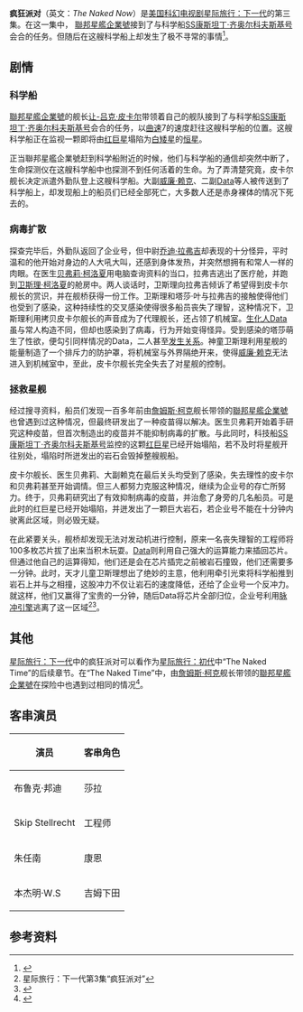 {{For|中国大陆译作“疯狂派对”的2015年电子游戏|派对杀手}}
{{noteTA
|G1=StarTrek
|1=zh-cn:航天飞机; zh-tw:太空梭; zh-hk:太空穿梭機;
}}
{{Infobox Television episode
| Title = 疯狂派对
| Image = [[Image:Have_nake_now.jpg|270px]]
| Caption = 被感染的[[Data|Data]]和[[塔莎·叶|塔莎·叶]]在失去理智的情况下亲热。
| Series = [[星际旅行：下一代|星际旅行：下一代]]
| Season = 1
| Episode = 3
| Production = 103
| Airdate = {{Start date|1987|10|05}}
| Teleplay = 
| Story = 
| Writer       = [[吉恩·罗登伯里|吉恩·罗登伯里]]
| Director = 保罗·林奇
| Music = 
| Guests =
| Prev = [[远点遭遇战|远点遭遇战]]
| Next = [[荣誉守则|荣誉守则]]
| Episode list = [[星际旅行：下一代剧集列表|星际旅行：下一代剧集列表]]
}}

'''疯狂派对'''（英文：''The Naked Now''）是[[美国|美国]][[科幻|科幻]][[电视剧|电视剧]][[星际旅行：下一代|星际旅行：下一代]]的第三集。在这一集中， [[聯邦星艦企業號_(NCC-1701-D)|聯邦星艦企業號]]接到了与科学船[[康斯坦丁·齐奥尔科夫斯基|SS康斯坦丁·齐奥尔科夫斯基号]]会合的任务。但随后在这艘科学船上却发生了极不寻常的事情<ref>{{Cite web |url=http://www.startrek.com/startrek/view/library/episodes/TNG/detail/68312.html |title=Star trek web site-The naked now |accessdate=2011-08-24 |archive-date=2010-07-09 |archive-url=https://web.archive.org/web/20100709201810/http://www.startrek.com/startrek/view/library/episodes/TNG/detail/68312.html |dead-url=no }}</ref>。

==剧情==
===科学船===
[[聯邦星艦企業號_(NCC-1701-D)|聯邦星艦企業號]]的舰长[[让-吕克·皮卡尔|让-吕克·皮卡尔]]带领着自己的舰队接到了与科学船[[康斯坦丁·齐奥尔科夫斯基|SS康斯坦丁·齐奥尔科夫斯基号]]会合的任务，以[[曲速|曲速]]7的速度赶往这艘科学船的位置。这艘科学船正在监视一颗即将由[[红巨星|红巨星]]塌陷为[[白矮星|白矮星]]的[[恒星|恒星]]。

正当聯邦星艦企業號赶到科学船附近的时候，他们与科学船的通信却突然中断了，生命探测仪在这艘科学船中也探测不到任何活着的生命。为了弄清楚究竟，皮卡尔舰长决定派遣外勤队登上这艘科学船。大副[[威廉·赖克|威廉·赖克]]、二副[[Data|Data]]等人被传送到了科学船上，却发现船上的船员们已经全部死亡，大多数人还是赤身裸体的情况下死去的。

===病毒扩散===
探查完毕后，外勤队返回了企业号，但中尉[[乔迪·拉弗吉|乔迪·拉弗吉]]却表现的十分怪异，平时温和的他开始对身边的人大吼大叫，还感到身体发热，并突然想拥有和常人一样的肉眼。在医生[[贝弗莉·柯洛夏|贝弗莉·柯洛夏]]用电脑查询资料的当口，拉弗吉逃出了医疗舱，并跑到[[卫斯理·柯洛夏|卫斯理·柯洛夏]]的舱房中。两人谈话时，卫斯理向拉弗吉倾诉了希望得到皮卡尔舰长的赏识，并在舰桥获得一份工作。卫斯理和塔莎·叶与拉弗吉的接触使得他们也受到了感染，这种持续性的交叉感染使得很多船员丧失了理智，这种情况下，卫斯理利用拷贝皮卡尔舰长的声音成为了代理舰长，还占领了机械室。[[生化人|生化人]][[Data|Data]]虽与常人构造不同，但却也感染到了病毒，行为开始变得怪异。受到感染的塔莎萌生了性欲，便勾引同样情况的Data，二人甚至[[床戏|发生关系]]。神童卫斯理利用星舰的能量制造了一个排斥力的防护罩，将机械室与外界隔绝开来，使得[[威廉·赖克|威廉·赖克]]无法进入到机械室中，至此，皮卡尔舰长完全失去了对星舰的控制。

===拯救星舰===
经过搜寻资料，船员们发现一百多年前由[[詹姆斯·柯克|詹姆斯·柯克]]舰长带领的[[聯邦星艦企業號_(NCC-1701)|聯邦星艦企業號]]也曾遇到过这种情况，但最终研发出了一种疫苗得以解决。医生贝弗莉开始着手研究这种疫苗，但首次制造出的疫苗并不能抑制病毒的扩散。与此同时，科技船[[康斯坦丁·齐奥尔科夫斯基|SS康斯坦丁·齐奥尔科夫斯基号]]监控的这颗[[红巨星|红巨星]]已经开始塌陷，若不及时将星舰开往别处，塌陷时所迸发出的岩石会毁掉整艘舰船。

皮卡尔舰长、医生贝弗莉、大副赖克在最后关头均受到了感染，失去理性的皮卡尔和贝弗莉甚至开始调情。但三人都努力克服这种情况，继续为企业号的存亡所努力。终于，贝弗莉研究出了有效抑制病毒的疫苗，并治愈了身旁的几名船员。可是此时的红巨星已经开始塌陷，并迸发出了一颗巨大岩石，若企业号不能在十分钟内驶离此区域，则必毁无疑。

在此紧要关头，舰桥却发现无法对发动机进行控制，原来一名丧失理智的工程师将100多枚芯片拔了出来当积木玩耍。[[Data|Data]]则利用自己强大的运算能力来插回芯片。但通过他自己的运算得知，他们还是会在芯片插完之前被岩石撞毁，他们还需要多一分钟。此时，天才儿童卫斯理想出了绝妙的主意，他利用牵引光束将科学船推到岩石上并与之相撞，这股冲力不仅让岩石的速度降低，还给了企业号一个反冲力。就这样，他们又赢得了宝贵的一分钟，随后Data将芯片全部归位，企业号利用[[脉冲引擎|脉冲引擎]]逃离了这一区域<ref>星际旅行：下一代第3集“疯狂派对”</ref><ref>{{Cite web |url=http://memory-alpha.org/wiki/The_Naked_Now |title=The Naked Now (episode) Alpha |accessdate=2011-08-24 |archive-date=2011-08-22 |archive-url=https://web.archive.org/web/20110822082431/http://memory-alpha.org/wiki/The_Naked_Now |dead-url=no }}</ref>。

==其他==
[[星际旅行：下一代|星际旅行：下一代]]中的疯狂派对可以看作为[[星际旅行：初代|星际旅行：初代]]中“The Naked Time”的后续章节。在“The Naked Time”中，由[[詹姆斯·柯克|詹姆斯·柯克]]舰长带领的[[聯邦星艦企業號_(NCC-1701)|聯邦星艦企業號]]在探险中也遇到过相同的情况<ref>{{Cite web |url=http://memory-alpha.org/wiki/The_Naked_Now |title=The Naked Time Alpha |accessdate=2011-08-24 |archive-date=2011-08-22 |archive-url=https://web.archive.org/web/20110822082431/http://memory-alpha.org/wiki/The_Naked_Now |dead-url=no }}</ref>。

==客串演员==
{| class="wikitable" border="1"
|-
!  演员
!  客串角色
|-
|  布鲁克·邦迪
|  莎拉
|-
|  Skip Stellrecht
|  工程师
|-
|  朱任南
|  康恩
|-
|  本杰明·W.S
|  吉姆下田
|}

==参考资料==
{{reflist}}

{{Memoryalpha|The Naked Now (episode)|疯狂派对}}

{{下一代第一季}}